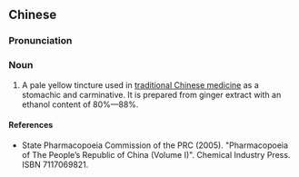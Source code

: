 {{also|姜酊}}
==Chinese==
{{zh-forms|s=姜酊|2=tincture}}

===Pronunciation===
{{zh-pron
|m=jiāngdīng
|c=goeng1 ding1
|cat=n
}}

===Noun===
{{zh-noun}}

# A pale yellow tincture used in [[traditional Chinese medicine]] as a stomachic and carminative. It is prepared from ginger extract with an ethanol content of 80%—88%.

====References====
* State Pharmacopoeia Commission of the PRC (2005). "Pharmacopoeia of The People’s Republic of China (Volume I)". Chemical Industry Press. ISBN 7117069821.